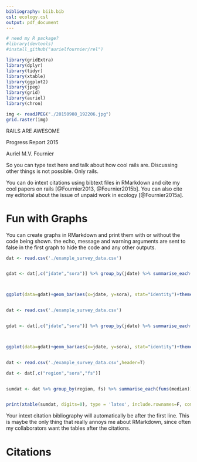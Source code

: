 ```yaml
---
bibliography: biib.bib
csl: ecology.csl
output: pdf_document
---
```


```r
# need my R package?
#library(devtools)
#install_github("aurielfournier/rel")

library(gridExtra)
library(dplyr)
library(tidyr)
library(xtable)
library(ggplot2)
library(jpeg)
library(grid)
library(auriel)
library(chron)

img <- readJPEG("./20150908_192206.jpg")
grid.raster(img)


```

\huge RAILS ARE AWESOME

\Large Progress Report 2015 

\Large Auriel M.V. Fournier 

\newpage

So you can type text here and talk about how cool rails are. Discussing other things is not possible. Only rails. 

You can do intext citations using bibtext files in RMarkdown and cite my cool papers on rails [@Fournier2013, @Fournier2015b]. You can also cite my editorial about the issue of unpaid work in ecology [@Fournier2015a]. 

\newpage

# Fun with Graphs

You can create graphs in RMarkdown and print them with or without the code being shown. the echo, message and warning arguments are sent to false in the first graph to hide the code and any other outputs. 

```r

dat <- read.csv('./example_survey_data.csv')


gdat <- dat[,c("jdate","sora")] %>% group_by(jdate) %>% summarise_each(funs(median))



ggplot(data=gdat)+geom_bar(aes(x=jdate, y=sora), stat="identity")+theme_krementz()+scale_x_ordinaldate(year=2015)+xlab("date")+ylab("sora per hectare")



```



\newpage

```r

dat <- read.csv('./example_survey_data.csv')


gdat <- dat[,c("jdate","sora")] %>% group_by(jdate) %>% summarise_each(funs(median))



ggplot(data=gdat)+geom_bar(aes(x=jdate, y=sora), stat="identity")+theme_krementz()+scale_x_ordinaldate(year=2015)+xlab("date")+ylab("sora per hectare")



```


\newpage

```r

dat <- read.csv('./example_survey_data.csv',header=T)

dat <- dat[,c("region","sora","fs")]


sumdat <- dat %>% group_by(region, fs) %>% summarise_each(funs(median))


print(xtable(sumdat, digits=0), type = 'latex', include.rownames=F, comment=F)

```

\newpage

Your intext citation bibliography will automatically be after the first line. This is maybe the only thing that really annoys me about RMarkdown, since often my collaborators want the tables after the citations. 

# Citations

